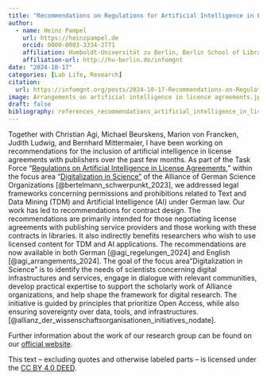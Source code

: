 ```yaml
---
title: "Recommendations on Regulations for Artificial Intelligence in License Agreements Published"
author: 
  - name: Heinz Pampel
    url: https://heinzpampel.de 
    orcid: 0000-0003-3334-2771
    affiliation: Humboldt-Universität zu Berlin, Berlin School of Library and Information Science & Helmholtz-Gemeinschaft, Helmholtz Open Science Office
    affiliation-url: http://hu-berlin.de/infomgnt 
date: "2024-10-17"
categories: [Lab Life, Research]
citation: 
  url: https://infomgnt.org/posts/2024-10-17-Recommendations-on-Regulations-for-Artificial-Intelligence-in-License-Agreements_Published
image: Arrangements on artificial intelligence in licence agreements.jpeg
draft: false
bibliography: references_recommendations_artificial_intelligence_in_license_agreements.bib
---
```


Together with Christian Agi, Michael Beurskens, Marion von Francken, Judith Ludwig, and Bernhard Mittermaier, I have been working on recommendations for the inclusion of artificial intelligence in license agreements with publishers over the past few months. As part of the Task Force "[Regulations on Artificial Intelligence in License Agreements](https://www.allianzschwerpunkt-digitalitaet.de/2024/10/02/ubersetzung-arrangements-on-artificial-intelligence-in-licence-agreements-recommendations-for-action-of-september-2024-veroffentlicht/)," within the focus area "[Digitalization in Science"](https://www.allianzschwerpunkt-digitalitaet.de) of the Alliance of German Science Organizations [@bertelmann_schwerpunkt_2023], we addressed legal frameworks concerning permissions and prohibitions related to Text and Data Mining (TDM) and Artificial Intelligence (AI) under German law. Our work has led to recommendations for contract design. The recommendations are primarily intended for those negotiating license agreements with publishing service providers and those working with these contracts in libraries. It also indirectly benefits researchers who wish to use licensed content for TDM and AI applications. The recommendations are now available in both German [@agi_regelungen_2024] and English [@agi_arrangements_2024]. The goal of the focus area "Digitalization in Science" is to identify the needs of scientists concerning digital infrastructures and services, engage in dialogue with relevant communities, develop practical expertise to support the scholarly work of Alliance organizations, and help shape the framework for digital research. The initiative is guided by principles that prioritize Open Access, while also ensuring sovereignty over data, tools, and infrastructures. [@allianz_der_wissenschaftsorganisationen_initiatives_nodate].

Further information about the work of our research group can be found on our [official website](http://hu.berlin/infomgnt).

This text – excluding quotes and otherwise labeled parts – is licensed under the [CC BY 4.0 DEED](https://creativecommons.org/licenses/by/4.0/deed.de).
